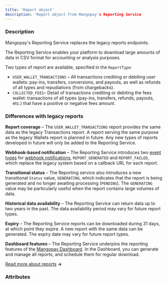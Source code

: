 ```yaml
---
title: 'Report object'  
description: 'Report object from Mangopay's Reporting Service
---
```



### Description

Mangopay's Reporting Service replaces the legacy reports endpoints.

The Reporting Service enables your platform to download large amounts of data in CSV format for accounting or analysis purposes.

Two types of report are available, specified in the `ReportType`:
- `USER_WALLET_TRANSACTIONS` – All transactions crediting or debiting user wallets: pay-ins, transfers, conversions, and payouts, as well as refunds of all types and repudiations (from chargebacks).
- `COLLECTED_FEES`– Detail of transactions crediting or debiting the fees wallet: transactions of all types (pay-ins, transfers, refunds, payouts, etc.) that have a positive or negative fees amount.

### Differences with legacy reports

**Report coverage** – The `USER_WALLET_TRANSACTIONS` report provides the same data as the legacy Transactions report. A report serving the same purpose as the legacy Wallets report is planned in future. Any new types of reports developed in future will only be added to the Reporting Service.

**Webhook-based notification** – The Reporting Service introduces two [event types](/webhooks/event-types#reports) for [webhook notifications](/webhooks), `REPORT_GENERATED` and `REPORT_FAILED`, which replace the legacy system based on a callback URL for each report.

**Transitional status** – The Reporting service also introduces a new transitional `Status` value, `GENERATING`, which indicates that the report is being generated and no longer awaiting processing (`PENDING`). The `GENERATING` value may be particularly useful when the report contains large volumes of data.

**Historical data availability** – The Reporting Service can return data up to two years in the past. The data availability period may vary for future report types.

**Expiry** – The Reporting Service reports can be downloaded during 31 days, at which point they expire. A new report with the same data can be generated. The expiry date may vary for future report types.

**Dashboard features** – The Reporting Service underpins the reporting features of the <a href="https://hub.mangopay.com/" target="_blank">Mangopay Dashboard</a>. In the Dashboard, you can generate and manage all reports, and schedule them for regular download.

[Read more about reports](/reports.mdx) **&rarr;**

### Attributes

<IdResponse/>
<Tag3Response/>
<CreationDateResponse/>
<ReportDateResponse/>
<Status16Response/>
<ResultCodeResponse/>
<ResultMessageResponse/>
<DownloadFormatResponse/>
<DownloadURLResponse/>
<ReportType2Response/>
<SortResponse/>
<AfterDate2Response/>
<BeforeDate2Response/>
<Filters3Response/>
<Columns1Response/>
